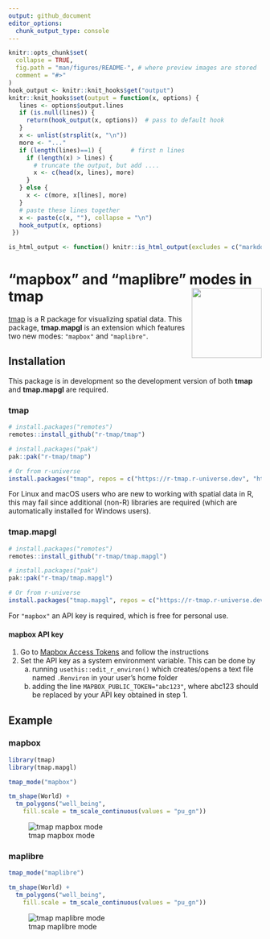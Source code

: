 ```yaml
---
output: github_document
editor_options: 
  chunk_output_type: console
---
```


```r
knitr::opts_chunk$set(
  collapse = TRUE,
  fig.path = "man/figures/README-", # where preview images are stored
  comment = "#>"
)
hook_output <- knitr::knit_hooks$get("output")
knitr::knit_hooks$set(output = function(x, options) {
   lines <- options$output.lines
   if (is.null(lines)) {
     return(hook_output(x, options))  # pass to default hook
   }
   x <- unlist(strsplit(x, "\n"))
   more <- "..."
   if (length(lines)==1) {        # first n lines
     if (length(x) > lines) {
       # truncate the output, but add ....
       x <- c(head(x, lines), more)
     }
   } else {
     x <- c(more, x[lines], more)
   }
   # paste these lines together
   x <- paste(c(x, ""), collapse = "\n")
   hook_output(x, options)
 })

is_html_output <- function() knitr::is_html_output(excludes = c("markdown"))
```

# "mapbox" and "maplibre" modes in **tmap** <img src="man/figures/logo.png" align="right" height="139" alt="" />

[tmap](https://r-tmap.github.io/tmap/) is a R package for visualizing spatial data. This package, **tmap.mapgl** is an extension which features two new modes: `"mapbox"` and `"maplibre"`.


## Installation

This package is in development so the development version of both **tmap** and **tmap.mapgl** are required. 

### tmap

```r
# install.packages("remotes")
remotes::install_github("r-tmap/tmap")

# install.packages("pak")
pak::pak("r-tmap/tmap")

# Or from r-universe
install.packages("tmap", repos = c("https://r-tmap.r-universe.dev", "https://cloud.r-project.org"))
```

For Linux and macOS users who are new to working with spatial data in R, this may fail since additional (non-R) libraries are required (which are automatically installed for Windows users).

### tmap.mapgl

```r
# install.packages("remotes")
remotes::install_github("r-tmap/tmap.mapgl")

# install.packages("pak")
pak::pak("r-tmap/tmap.mapgl")

# Or from r-universe
install.packages("tmap.mapgl", repos = c("https://r-tmap.r-universe.dev", "https://cloud.r-project.org"))
```

For `"mapbox"` an API key is required, which is free for personal use.

#### mapbox API key

1. Go to [Mapbox Access Tokens](https://docs.mapbox.com/help/getting-started/access-tokens/) and follow the instructions
2. Set the API key as a system environment variable. This can be done by
    a. running `usethis::edit_r_environ()` which creates/opens a text file named `.Renviron` in your user's home folder
    b. adding the line `MAPBOX_PUBLIC_TOKEN="abc123"`, where abc123 should be replaced by your API key obtained in step 1.  


## Example

### mapbox

```r
library(tmap)
library(tmap.mapgl)

tmap_mode("mapbox")

tm_shape(World) + 
  tm_polygons("well_being",
    fill.scale = tm_scale_continuous(values = "pu_gn"))
```


![tmap mapbox mode](https://r-tmap.github.io/tmap.mapgl/reference/figures/mapbox_well_being.jpg)


### maplibre


```r
tmap_mode("maplibre")

tm_shape(World) + 
  tm_polygons("well_being",
    fill.scale = tm_scale_continuous(values = "pu_gn"))
```

![tmap maplibre mode](https://r-tmap.github.io/tmap.mapgl/reference/figures/maplibre_well_being.jpg)
